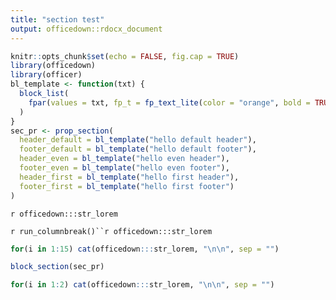 ```yaml
---
title: "section test"
output: officedown::rdocx_document
---
```


```r
knitr::opts_chunk$set(echo = FALSE, fig.cap = TRUE)
library(officedown)
library(officer)
bl_template <- function(txt) {
  block_list(
    fpar(values = txt, fp_t = fp_text_lite(color = "orange", bold = TRUE))
  )
}
sec_pr <- prop_section(
  header_default = bl_template("hello default header"),
  footer_default = bl_template("hello default footer"),
  header_even = bl_template("hello even header"),
  footer_even = bl_template("hello even footer"),
  header_first = bl_template("hello first header"),
  footer_first = bl_template("hello first footer")
)
```

<!---BLOCK_MULTICOL_START--->

`r officedown:::str_lorem`

`r run_columnbreak()``r officedown:::str_lorem`

<!---BLOCK_MULTICOL_STOP{widths: [3,3], space: 0.2, sep: true}--->

```r
for(i in 1:15) cat(officedown:::str_lorem, "\n\n", sep = "")
```

```r
block_section(sec_pr)
```

```r
for(i in 1:2) cat(officedown:::str_lorem, "\n\n", sep = "")
```
